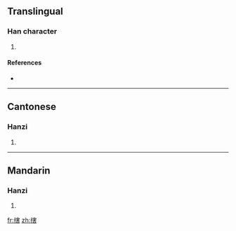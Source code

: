 ==Translingual==

===Han character===
{{Han char|rn=64|rad=手|as=10|sn=13|four=5306<sub>1</sub>|canj=手十手口 (QJQR)}}

# {{defn|Han|sort=手10}}

====References====
* {{Han ref|kx=0448.130|dkj=12517|dj=0799.060|hdz=31937.010|uh=6433|ud=25651|bh=DDA1|bd=56737}}

----

==Cantonese==

===Hanzi===
{{yue-hanzi|jyut=|y=hat6}}

# {{defn|Cantonese|sort=手10}}

----

==Mandarin==

===Hanzi===
{{cmn-hanzi|pin=[[xiá]] ([[xia2]])|wg=hsia<sup>2</sup>}}

# {{defn|Mandarin|sort=手10}}

[[fr:搳]]
[[zh:搳]]